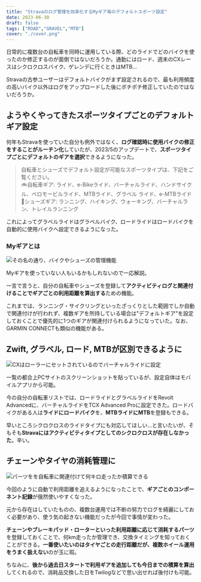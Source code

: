 ```yaml
---
title: "Stravaのログ管理を効率化するMyギア毎のデフォルトスポーツ設定"
date: 2023-06-30
draft: false
tags: ["ROAD","GRAVEL","MTB"]
cover: "./cover.png"
---
```


日常的に複数台の自転車を同時に運用している際、どのライドでどのバイクを使ったのか修正するのが面倒ではないだろうか。通勤にはロード、週末のCXレースはシクロクロスバイク、ゲレンデに行くときはMTB…

Stravaの古参ユーザーはデフォルトバイクがまず設定されるので、最も利用頻度の高いバイク以外はログをアップロードした後にポチポチ修正していたのではないだろうか。

## ようやくやってきたスポーツタイプごとのデフォルトギア設定

何年もStravaを使っていた自分も例外ではなく、**ログ確認時に使用バイクの修正をすることがルーチン化**していたが、2023/5のアップデートで、**スポーツタイプごとにデフォルトのギアを選択**できるようになった。

<LinkBox url="https://www.strava.com/clubs/488573/posts/24252550" />

> 自転車とシューズでデフォルト設定が可能なスポーツタイプは、下記をご覧ください。  
🚲自転車ギア: ライド、e-Bikeライド、バーチャルライド、ハンドサイクル、ベロモービルライド、MTBライド、グラベル ライド、e-MTBライド  
👟シューズギア: ランニング、ハイキング、ウォーキング、バーチャルラン、トレイルランニング

これによってグラベルライドはグラベルバイク、ロードライドはロードバイクを自動的に使用バイクへ設定できるようになった。

### Myギアとは

![その名の通り、バイクやシューズの管理機能](image-1.png)

Myギアを使っていない人もいるかもしれないので一応解説。

一言で言うと、自分の自転車やシューズを登録して**アクティビティログと関連付けることでギアごとの利用距離を算出する**ための機能。

これまでは、ランニング・サイクリングといったざっくりとした範囲でしか自動で関連付けが行われず、複数ギアを所持している場合は"デフォルトギア"を設定しておくことで優先的に1つのギアが関連付けられるようになっていた。なお、GARMIN CONNECTも類似の機能がある。

## Zwift, グラベル, ロード, MTBが区別できるように

![CXはローラーにセットされているのでバーチャルライドに設定](image-2.png)

一覧の都合上PCサイトのスクリーンショットを貼っているが、設定自体はモバイルアプリから可能。

今の自分の自転車リストでは、ロードライドとグラベルライドをRevolt Advancedに、バーチャルライドをTCX Advanced Proに設定できた。ロードバイクがある人は**ライドにロードバイク**を、**MTBライドにMTB**を登録もできる。

早いところシクロクロスのライドタイプにも対応してほしい…と言いたいが、そもそも**Stravaにはアクティビティタイプとしてのシクロクロスが存在しなかった**。辛い。

## チェーンやタイヤの消耗管理に

![パーツをを自転車に関連付けて何キロ走ったか積算できる](image.png)

今回のように自動で利用距離を追えるようになったことで、**ギアごとのコンポーネント記録**が俄然使いやすくなった。

元から存在はしていたものの、複数台運用では不断の努力でログを綺麗にしておく必要があり、使う気の起きない機能だったが今回で事情が変わった。

**チェーンやブレーキパッド・ローターといった利用距離に応じて消耗するパーツ**を登録しておくことで、何km走ったか管理でき、交換タイミングを知っておくことができる。**一番使いたいのはタイヤごとの走行距離だが、複数ホイール運用をうまく扱えない**のが玉に瑕。

ちなみに、**後から過去日スタートで利用ギアを追加しても今日までの積算を算出**してくれるので、消耗品交換した日をTwilogなどで思い出せれば後付けも可能。

